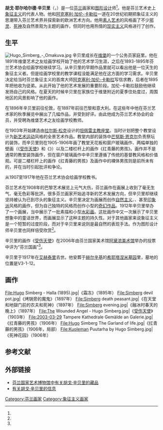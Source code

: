 {{Infobox artist
| name             = 胡戈·辛贝里
| native_name      = Hugo Simberg
| native_name_lang = sv
| birth_name       = 
| image            = Hugo-Simberg-1899.jpg
| image_size       = 200px
| alt              = 
| caption          = 胡戈·辛贝里于1899年
| birth_date       = {{Birth date|1873|06|24}}
| birth_place      = [[芬兰大公国|芬兰大公国]][[哈米纳|哈米纳]]
| death_date       = {{Death date and age|1917|07|12|1873|06|24}}
| death_place      = [[芬兰大公国|芬兰大公国]][[艾赫泰里|艾赫泰里]]
| resting_place    = [[芬兰|芬兰]][[赫尔辛基|赫尔辛基]][[希耶塔涅米墓园|希耶塔涅米墓园]]
| resting_place_coordinates = <!-- {{Coord|LAT|LONG|type:landmark|display=inline}} -->
| nationality      = {{FIN}}
| education        = 
| alma_mater       = 
| known_for        = 画家
| notable_works    = 《[[受伤天使|受伤天使]]》
| style            = [[象征主义|象征主义]]
| movement         = 
| spouse           = 
| awards           = <!-- {{awd|award|year|title|role|name}} -->
| elected          = 
| patrons          = 
| memorials        = 
| website          = <!-- {{URL|Example.com}} -->
| module           =
}}
'''胡戈·耶尔哈尔德·辛贝里'''（{{lang-sv|'''Hugo Gerhard Simberg'''}}，{{bd|1873年|6月24日|1917年|7月12日|catIdx=Simberg, Hugo}}）是一位[[芬兰|芬兰]]画家和[[平面设计|图形设计]]师<ref name="iso_fokus"/>。他是芬兰艺术史上[[象征主义|象征主义]]的代表人物。他和[[阿克塞利·加伦-卡勒拉|阿克塞利·加伦-卡勒拉]]一道在20世纪初期把象征主义的思潮带入芬兰艺术界并探索新的欧洲艺术方向。他用[[素人艺术|素人艺术]]的风格画了不少[[邪灵|邪灵]]、[[死神|死神]]及自然景观为主题的画作，但同时也用热情的[[现实主义|现实主义]]风格进行了创作。

== 生平 ==
[[File:Hugo_Simberg_-_Omakuva.jpg|thumb]]
辛贝里成长在[[维堡|维堡]]的一个公务员家庭里。他在1891年维堡艺术之友绘画学校开始了他的艺术学习生涯，之后在1893-1895年芬兰艺术协会绘画学校继续学习。从辛贝里的早期作品里就可以看出他是一位天生的象征主义者。但是绘画学校里的教学课程没能满足他在这方面的学习需求。辛贝里决定给当时芬兰象征主义的首席大师[[阿克塞利·加伦-卡勒拉|阿克塞利·加伦-卡勒拉]]写信求教，后者在1895年把他收为徒弟。从此开始了他的艺术发展的重要阶段。加伦-卡勒拉鼓励他继续发扬自己的风格。在夏天的时候辛贝里在家族位于维堡附近的夏季住处度过，周围地区的风景影响了他的画作。

在1896年辛贝里前往伦敦，在1897年前往巴黎和意大利。在这些年中他在芬兰艺术家的秋季展览中展出了几幅作品，并受到好评。由此他成为芬兰艺术协会的会员，并受聘為维堡艺术之友绘画学校教师。

在1903年开始建造由[[拉尔斯·松克|拉尔斯·松克]]设计的[[坦佩雷主教座堂|坦佩雷主教座堂]]。当时计划把整个教堂设计为[[新艺术运动|新艺术运动]]风格的全景艺术作品。教堂内部的装饰中[[芒努斯·恩克尔|芒努斯·恩克尔]]负责祭坛的装饰，而辛贝里则在1905-1906年画了教堂天花板和窗户玻璃画作、两幅单独的壁画（《[[受伤天使|受伤天使]]》和《{{tsl|en|The Garden of Death|死神花园}}》）以及二楼栏杆上的画作《扛青藤的男孩》。画作并不是通常的教堂装饰画作，但在窗户玻璃画作中辛贝里遵循了传统的基督教风格和价值观。可是二楼栏杆上的画作《扛青藤的男孩》及画作中的裸体男孩则是前所未有的，并在当时引起批评和争论。

从1907至1917年他在芬兰艺术协会绘画学校教书。

芬兰艺术在1908年的巴黎艺术展览上元气大伤，芬兰画作在画展上收到了毫无生气、毫无色彩等批評。很多芬兰画家开始追寻新的艺术发展方向，但辛贝里却继续坚持被认为已到尽头的象征主义。辛贝里决定为画展而创作[[自然主义美学|自然主义]]、{{tsl|en|Colourist painting|色彩主义画作|色彩主义}}、甚至[[印象派|印象派]]风格的画作，但为自己独特的风格而创作小型的[[奇幻作品|奇幻作品]]。1912年辛贝里举办了一个画展，当中展示了一批素描和小型[[水彩画|水彩画]]。这批画作中又一次展示了辛贝里想象中的童话世界，而画展显示了这种主题的持久性。对于其他画家来说象征主义是一个短暂的过度阶段，而对于辛贝里来说则是最自然的表现手法。作为图形设计师辛贝里也同样倍受欣赏<ref name="iso_fokus"/>。

辛贝里的画作《[[受伤天使|受伤天使]]》在2006年由芬兰国家美术馆[[阿黛浓美术馆|阿黛浓美术馆]]举办的投票中评为“芬兰国画”<ref name="maamme_taulu"/>。

辛贝里于1917年在[[艾赫泰里|艾赫泰里]]去世。他安葬于[[赫尔辛基|赫尔辛基]]的[[希耶塔涅米墓园|希耶塔涅米墓园]]里，墓地的位置是V3-1-12。

== 画作 ==
<gallery mode=packed heights=130px>
File:Hugo Simberg - Halla (1895).jpg|《霜冻》（1895年）
File:Simberg devil pot.jpg|《烤锅旁的魔鬼》（1897年）
File:Simberg death peasant.jpg|《在天堂和地獄门前的农夫和死神》（1897年）
File:Simberg evening.jpg|《融冰时春天的晚上》（1897年）
File:The Wounded Angel - Hugo Simberg.jpg|《[[受伤天使|受伤天使]]》（1903年）
File:2003-03-29 Tampere Kathedrale Gemälde an Galerie.jpg|《扛青藤的男孩》（1906年）
File:Hugo Simberg The Garland of life.jpg|《扛青藤的男孩》（1906年，局部）
File:Kuoleman Puutarha by Hugo Simberg.jpg|《死神花园》（1906年）
</gallery>

== 参考文献 ==
{{Reflist|30em|refs=
<ref name="iso_fokus">{{Cite book | title = Otavan iso Fokus, osa 6 | location = Helsinki | publisher = Otava | date = 1974 | pages = 3814 | ISBN = 951-1-01236-3 | language = fi }}</ref>

<ref name="maamme_taulu">{{cite web | url = http://www.ts.fi/kulttuuri/1074165302/Haavoittunut+enkeli+voitti+Maamme+taulu+aanestyksen | title = Haavoittunut enkeli voitti Maamme taulu -äänestyksen | language = fi | publisher = Turun Sanomat | date = 2006-12-03 | accessdate = 2016-10-02 }}</ref>
}}

== 外部链接 ==
{{commonscat|Hugo Simberg}}
* [http://kokoelmat.fng.fi/app?lang=fi&si=http%3A%2F%2Fkansallisgalleria.fi%2FE39.Actor_350711A5-2CC2-471E-8C8E-29D34C996F0D 芬兰国家艺术博物馆中有关胡戈·辛贝里的藏品] {{fi}}
* [https://web.archive.org/web/20160303174227/http://www.kuvataiteilijamatrikkeli.fi/fi/haku/ennen-vuotta-1900-syntyneet.html?artist=419&year=1900 有关胡戈·辛贝里的信息] {{fi}}

{{Authority control}}
{{DEFAULTSORT:Simberg, Hugo}}

[[Category:芬兰画家|Category:芬兰画家]]
[[Category:象征主义画家|Category:象征主义画家]]